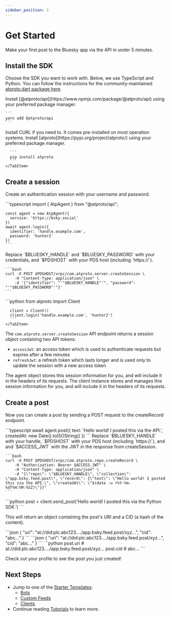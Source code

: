 ```yaml
---
sidebar_position: 1
---
```



# Get Started

Make your first post to the Bluesky app via the API in under 5 minutes.

## Install the SDK

Choose the SDK you want to work with. Below, we use TypeScript and Python. You can follow the instructions for the community-maintained [atproto.dart package here](https://atprotodart.com/docs/intro).

<Tabs groupId="sdk">
  <TabItem value="ts" label="Typescript">
    Install [@atproto/api](https://www.npmjs.com/package/@atproto/api) using your preferred package manager.

    ```
    yarn add @atproto/api
    ```
  </TabItem>
  <TabItem value="curl" label="CURL">
    Install CURL if you need to. It comes pre-installed on most operation systems.
  </TabItem>
  <TabItem value="python" label="Python">
      Install [atproto](https://pypi.org/project/atproto/) using your preferred package manager.

      ```
      pip install atproto
      ```
    </TabItem>
</Tabs>

## Create a session

Create an authentication session with your username and password.

<Tabs groupId="sdk">
  <TabItem value="ts" label="Typescript">
    ```typescript
    import { AtpAgent } from "@atproto/api";

    const agent = new AtpAgent({
      service: 'https://bsky.social'
    })
    await agent.login({
      identifier: 'handle.example.com',
      password: 'hunter2'
    })
    ```
  </TabItem>
  <TabItem value="curl" label="CURL">
    Replace `$BLUESKY_HANDLE` and `$BLUESKY_PASSWORD` with your credentials, and `$PDSHOST` with your PDS host (including `https://`).

    ```bash
    curl -X POST $PDSHOST/xrpc/com.atproto.server.createSession \
        -H "Content-Type: application/json" \
        -d '{"identifier": "'"$BLUESKY_HANDLE"'", "password": "'"$BLUESKY_PASSWORD"'"}'
    ```
  </TabItem>
  <TabItem value="python" label="Python">
      ```python
      from atproto import Client

      client = Client()
      client.login('handle.example.com', 'hunter2')
      ```
    </TabItem>
</Tabs>

The `com.atproto.server.createSession` API endpoint returns a session object containing two API tokens:
* `accessJwt`: an access token which is used to authenticate requests but expires after a few minutes
* `refreshJwt`: a refresh token which lasts longer and is used only to update the session with a new access token

<Tabs groupId="sdk" className="hiddenTabs">
  <TabItem value="ts" label="Typescript">
    The agent object stores this session information for you, and will include it in the headers of its requests.
  </TabItem>
  <TabItem value="curl" label="CURL">
  </TabItem>
  <TabItem value="python" label="Python">
      The client instance stores and manages this session information for you, and will include it in the headers of its requests.
  </TabItem>
</Tabs>

## Create a post

Now you can create a post by sending a POST request to the createRecord endpoint.


<Tabs groupId="sdk">
  <TabItem value="ts" label="Typescript">
    ```typescript
    await agent.post({
      text: 'Hello world! I posted this via the API.',
      createdAt: new Date().toISOString()
    })
    ```
  </TabItem>
  <TabItem value="curl" label="CURL">
    Replace `$BLUESKY_HANDLE` with your handle, `$PDSHOST` with your PDS host (including `https://`), and and `$ACCESS_JWT` with the JWT in the response from createSession.

    ```bash
    curl -X POST $PDSHOST/xrpc/com.atproto.repo.createRecord \
        -H "Authorization: Bearer $ACCESS_JWT" \
        -H "Content-Type: application/json" \
        -d "{\"repo\": \"$BLUESKY_HANDLE\", \"collection\": \"app.bsky.feed.post\", \"record\": {\"text\": \"Hello world! I posted this via the API.\", \"createdAt\": \"$(date -u +%Y-%m-%dT%H:%M:%SZ)\"}}"
    ```
  </TabItem>
  <TabItem value="python" label="Python">
    ```python
    post = client.send_post('Hello world! I posted this via the Python SDK.')
    ```
  </TabItem>
</Tabs>

This will return an object containing the post's URI and a CID (a hash of the content).


<Tabs groupId="sdk" className="hiddenTabs">
  <TabItem value="ts" label="Typescript">
    ```json
    {
        "uri": "at://did:plc:abc123..../app.bsky.feed.post/xyz...",
        "cid": "abc..."
    }
    ```
  </TabItem>
  <TabItem value="curl" label="CURL">
    ```json
    {
        "uri": "at://did:plc:abc123..../app.bsky.feed.post/xyz...",
        "cid": "abc..."
    }
    ```
  </TabItem>
  <TabItem value="python" label="Python">
    ```python
    post.uri  # at://did:plc:abc123..../app.bsky.feed.post/xyz...
    post.cid  # abc...
    ```
  </TabItem>
</Tabs>

Check out your profile to see the post you just created!

## Next Steps

- Jump to one of the [Starter Templates](/docs/category/starter-templates):
  - [Bots](/docs/starter-templates/bots)
  - [Custom Feeds](/docs/starter-templates/custom-feeds)
  - [Clients](/docs/starter-templates/clients)
- Continue reading [Tutorials](/docs/category/tutorials) to learn more.
